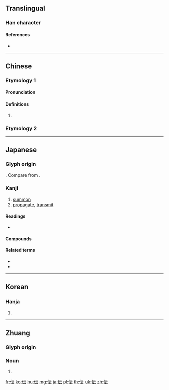 {{also|傳}}
==Translingual==
{{Han simplified forms|傳|伝|传}}

===Han character===
{{Han char|rn=9|rad=人|as=04|sn=6|four=21231|canj=OMMI,XOMMI|ids=⿰亻云}}

====References====
* {{Han ref|kx=0096.121|dkj=00462|dj=0204.140|hdz=10117.160|uh=4F1D|ud=20253|bh=C9B4|bd=51636}}

----

==Chinese==
{{zh-forms}}

===Etymology 1===

====Pronunciation====
{{zh-pron
|m=yún
|c=wan4
|h=pfs=
|md=
|mn=
|w=
|mc=
|oc=
|cat=v
}}

====Definitions====
{{zh-hanzi}}

# {{zh-only used in|伝伝}}

===Etymology 2===
{{zh-see|傳|v}}

----

==Japanese==

===Glyph origin===
{{Han simp|傳|f=專|t=云}}. Compare {{m|ja|転}} from {{m|ja|轉}}.

===Kanji===
{{ja-kanji|grade=4|rs=人04|style=s|kyu=傳}}

# [[summon]]
# [[propagate]], [[transmit]]

====Readings====
* {{ja-readings|goon=[[でん]] (den)|kanon=[[てん]] (ten)|kun=[[つたえる]] ([[伝える]], tsutaeru), [[つたえ]] ([[伝え]], tsutae), [[つたわる]] ([[伝わる]], tsutawaru)}}

====Compounds====
{{der3|title=Compounds
| {{ja-l|伝奇}}
| {{ja-l|伝記}}
| {{ja-l|伝言}}
| {{ja-l|伝授}}
| {{ja-l|伝承}}
| {{ja-l|伝説}}
| {{ja-l|伝染}}
| {{ja-l|伝送}}
| {{ja-l|伝達}}
| {{ja-l|伝統}}
| {{ja-l|伝道}}
| {{ja-l|伝導}}
| {{ja-l|伝動}}
| {{ja-l|伝播}}
| {{ja-l|伝票}}
| {{ja-l|伝聞}}
| {{ja-l|伝来}}
| {{ja-l|伝令}}
| {{ja-l|伝音器}}
| {{ja-l|伝唱}}, {{ja-l|伝誦}}
| {{ja-l|伝家}}
| {{ja-l|伝手}}
| {{ja-l|伝受}}
| {{ja-l|伝習}}
| {{ja-l|伝書鳩}}
| {{ja-l|伝世}}
| {{ja-l|伝声管}}
| {{ja-l|伝声器}}
| {{ja-l|伝線}}
| {{ja-l|伝奏}}
| {{ja-l|伝単}}
| {{ja-l|伝馬}}
| {{ja-l|伝搬}}
| {{ja-l|伝法}}
}}

====Related terms====
* {{l|ja|伝い}}
* {{l|ja|伝う}}

----

==Korean==

===Hanja===
{{ko-hanja|hangeul=[[전]]|rv=jeon|mr=chŏn|y=cen}}

# {{defn|lang=ko|sort=人04}}

----

==Zhuang==

===Glyph origin===
{{Han compound |ls=psc
 |人 |c1=s |t1=person
 |云 |c2=p
}}

===Noun===
{{za-head|noun}}

# {{za-sawndip form of||vunz}}

[[fr:伝]]
[[ko:伝]]
[[hu:伝]]
[[mg:伝]]
[[ja:伝]]
[[pl:伝]]
[[th:伝]]
[[uk:伝]]
[[zh:伝]]